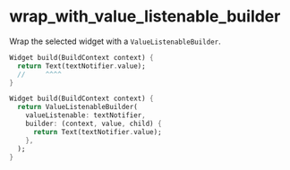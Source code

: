# wrap_with_value_listenable_builder

Wrap the selected widget with a `ValueListenableBuilder`.

```dart title="Before"
Widget build(BuildContext context) {
  return Text(textNotifier.value);
  //     ^^^^
}
```

```dart title="After"
Widget build(BuildContext context) {
  return ValueListenableBuilder(
    valueListenable: textNotifier,
    builder: (context, value, child) {
      return Text(textNotifier.value);
    },
  );
}
```
